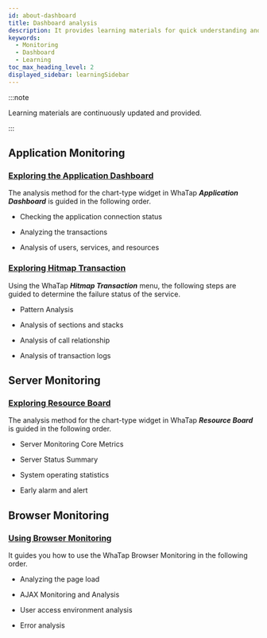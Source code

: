 ```yaml
---
id: about-dashboard
title: Dashboard analysis
description: It provides learning materials for quick understanding and efficient use of the dashboard analysis in the WhaTap Monitoring Service.
keywords:
  - Monitoring
  - Dashboard
  - Learning
toc_max_heading_level: 2
displayed_sidebar: learningSidebar
---
```



:::note

Learning materials are continuously updated and provided.

:::

## Application Monitoring

### [Exploring the Application Dashboard](about-apm-dashboard)

The analysis method for the chart-type widget in WhaTap **_Application Dashboard_** is guided in the following order.

- Checking the application connection status

- Analyzing the transactions

- Analysis of users, services, and resources

### [Exploring Hitmap Transaction](about-apm-hitmap-class)

Using the WhaTap **_Hitmap Transaction_** menu, the following steps are guided to determine the failure status of the service.

- Pattern Analysis

- Analysis of sections and stacks

- Analysis of call relationship

- Analysis of transaction logs

## Server Monitoring

### [Exploring Resource Board](about-server-dashboard)

The analysis method for the chart-type widget in WhaTap **_Resource Board_** is guided in the following order.

- Server Monitoring Core Metrics

- Server Status Summary

- System operating statistics

- Early alarm and alert

## Browser Monitoring

### [Using Browser Monitoring](using-browser-monitoring)

It guides you how to use the WhaTap Browser Monitoring in the following order.

- Analyzing the page load

- AJAX Monitoring and Analysis

- User access environment analysis

- Error analysis

<DocCardList/>
